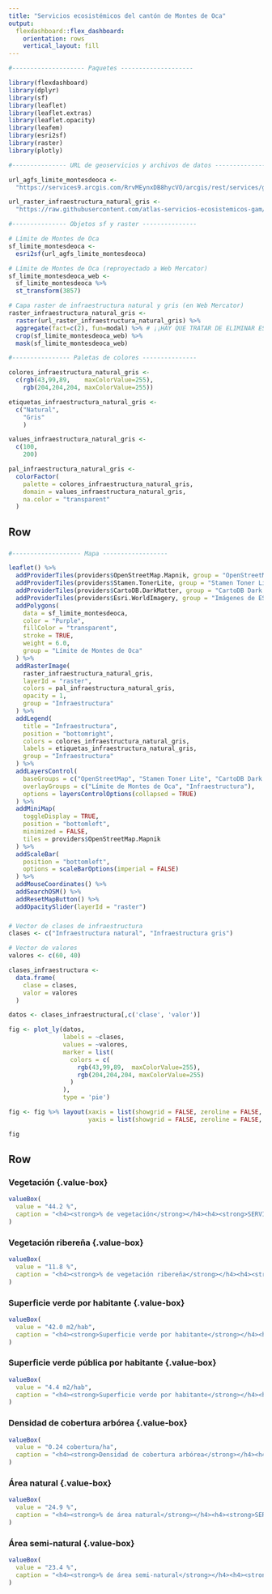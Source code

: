```yaml
---
title: "Servicios ecosistémicos del cantón de Montes de Oca"
output: 
  flexdashboard::flex_dashboard:
    orientation: rows
    vertical_layout: fill
---
```


```r
#-------------------- Paquetes --------------------

library(flexdashboard)
library(dplyr)
library(sf)
library(leaflet)
library(leaflet.extras)
library(leaflet.opacity)
library(leafem)
library(esri2sf)
library(raster)
library(plotly)

#--------------- URL de geoservicios y archivos de datos --------------

url_agfs_limite_montesdeoca <-
  "https://services9.arcgis.com/RrvMEynxDB8hycVO/arcgis/rest/services/gam_limite_montes_de_oca/FeatureServer/0"

url_raster_infraestructura_natural_gris <-
  "https://raw.githubusercontent.com/atlas-servicios-ecosistemicos-gam/datos-infraestructura-verde/master/montesdeoca/IV_MONTES_DE_OCA_INFNATGRIS_WEB.TIF"

#--------------- Objetos sf y raster ---------------

# Límite de Montes de Oca
sf_limite_montesdeoca <- 
  esri2sf(url_agfs_limite_montesdeoca)

# Límite de Montes de Oca (reproyectado a Web Mercator)
sf_limite_montesdeoca_web <- 
  sf_limite_montesdeoca %>%
  st_transform(3857)

# Capa raster de infraestructura natural y gris (en Web Mercator)
raster_infraestructura_natural_gris <-
  raster(url_raster_infraestructura_natural_gris) %>%
  aggregate(fact=c(2), fun=modal) %>% # ¡¡HAY QUE TRATAR DE ELIMINAR ESTA AGRUPACIÓN. PODRÍA FUNCIONAR AL USAR MÁS MEMORIA LINUX!!
  crop(sf_limite_montesdeoca_web) %>%
  mask(sf_limite_montesdeoca_web)

#---------------- Paletas de colores ---------------

colores_infraestructura_natural_gris <- 
  c(rgb(43,99,89,    maxColorValue=255),
    rgb(204,204,204, maxColorValue=255))

etiquetas_infraestructura_natural_gris <- 
  c("Natural", 
    "Gris"
    )

values_infraestructura_natural_gris <- 
  c(100,
    200)

pal_infraestructura_natural_gris <- 
  colorFactor(
    palette = colores_infraestructura_natural_gris, 
    domain = values_infraestructura_natural_gris,
    na.color = "transparent"
  )

```


Row {data-height=600}
-----------------------------------------------------------------------

### {data-width=650}
```r

#------------------- Mapa ------------------

leaflet() %>%
  addProviderTiles(providers$OpenStreetMap.Mapnik, group = "OpenStreetMap") %>%
  addProviderTiles(providers$Stamen.TonerLite, group = "Stamen Toner Lite") %>%
  addProviderTiles(providers$CartoDB.DarkMatter, group = "CartoDB Dark Matter") %>%
  addProviderTiles(providers$Esri.WorldImagery, group = "Imágenes de ESRI") %>%
  addPolygons(
    data = sf_limite_montesdeoca,
    color = "Purple",
    fillColor = "transparent",
    stroke = TRUE,
    weight = 6.0,
    group = "Límite de Montes de Oca"
  ) %>%
  addRasterImage(
    raster_infraestructura_natural_gris,
    layerId = "raster",    
    colors = pal_infraestructura_natural_gris,
    opacity = 1,
    group = "Infraestructura"
  ) %>%
  addLegend(
    title = "Infraestructura",
    position = "bottomright",
    colors = colores_infraestructura_natural_gris,
    labels = etiquetas_infraestructura_natural_gris,
    group = "Infraestructura"
  ) %>%
  addLayersControl(
    baseGroups = c("OpenStreetMap", "Stamen Toner Lite", "CartoDB Dark Matter", "Imágenes de ESRI"),
    overlayGroups = c("Límite de Montes de Oca", "Infraestructura"),
    options = layersControlOptions(collapsed = TRUE)    
  ) %>%  
  addMiniMap(
    toggleDisplay = TRUE,
    position = "bottomleft",
    minimized = FALSE,
    tiles = providers$OpenStreetMap.Mapnik
  ) %>%
  addScaleBar(
    position = "bottomleft",
    options = scaleBarOptions(imperial = FALSE)
  ) %>%
  addMouseCoordinates() %>%
  addSearchOSM() %>%
  addResetMapButton() %>%
  addOpacitySlider(layerId = "raster")
```

### {data-width=350}
```r

# Vector de clases de infraestructura
clases <- c("Infraestructura natural", "Infraestructura gris")

# Vector de valores
valores <- c(60, 40)

clases_infraestructura <- 
  data.frame(
    clase = clases, 
    valor = valores
  )

datos <- clases_infraestructura[,c('clase', 'valor')]

fig <- plot_ly(datos, 
               labels = ~clases, 
               values = ~valores, 
               marker = list(
                 colors = c(
                   rgb(43,99,89,  maxColorValue=255),
                   rgb(204,204,204, maxColorValue=255)
                 )
               ),
               type = 'pie')

fig <- fig %>% layout(xaxis = list(showgrid = FALSE, zeroline = FALSE, showticklabels = FALSE),
                      yaxis = list(showgrid = FALSE, zeroline = FALSE, showticklabels = FALSE))

fig

```

Row {data-height=200}
-----------------------------------------------------------------------

### Vegetación {.value-box} {data-width=143}
```r
valueBox(
  value = "44.2 %", 
  caption = "<h4><strong>% de vegetación</strong></h4><h4><strong>SERVICIO ECOSISTÉMICO DE REGULACIÓN<br>Moderación de extremos del clima</strong></h4>"
)
```

### Vegetación ribereña {.value-box} {data-width=143}
```r
valueBox(
  value = "11.8 %", 
  caption = "<h4><strong>% de vegetación ribereña</strong></h4><h4><strong>SERVICIO ECOSISTÉMICO DE SOPORTE<br>Moderación de extremos del clima</strong></h4>"
)
```

### Superficie verde por habitante {.value-box} {data-width=143}
```r
valueBox(
  value = "42.0 m2/hab", 
  caption = "<h4><strong>Superficie verde por habitante</strong></h4><h4><strong>SERVICIO ECOSISTÉMICO CULTURAL<br>Beneficios estéticos</strong></h4>"
)
```

### Superficie verde pública por habitante {.value-box} {data-width=143}
```r
valueBox(
  value = "4.4 m2/hab", 
  caption = "<h4><strong>Superficie verde por habitante</strong></h4><h4><strong>SERVICIO ECOSISTÉMICO CULTURAL<br>Beneficios estéticos</strong></h4>"
)
```

### Densidad de cobertura arbórea {.value-box} {data-width=143}
```r
valueBox(
  value = "0.24 cobertura/ha", 
  caption = "<h4><strong>Densidad de cobertura arbórea</strong></h4><h4><strong>SERVICIO ECOSISTÉMICO DE SOPORTE<br>Hábitat para la biodiversidad</strong></h4>"
)
```

### Área natural {.value-box} {data-width=143}
```r
valueBox(
  value = "24.9 %", 
  caption = "<h4><strong>% de área natural</strong></h4><h4><strong>SERVICIO ECOSISTÉMICO DE SOPORTE<br>Hábitat para la biodiversidad</strong></h4>"
)
```

### Área semi-natural {.value-box} {data-width=142}
```r
valueBox(
  value = "23.4 %", 
  caption = "<h4><strong>% de área semi-natural</strong></h4><h4><strong>SERVICIO ECOSISTÉMICO DE SOPORTE<br>Hábitat para la biodiversidad</strong></h4>"
)
```